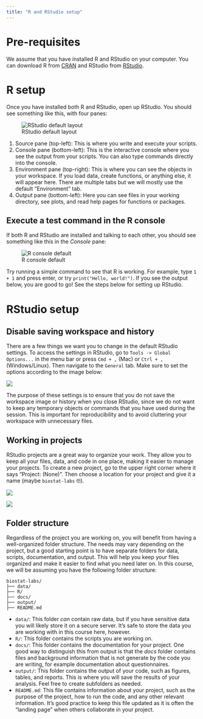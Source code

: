 ```yaml
---
title: "R and RStudio setup"
---
```


# Pre-requisites

We assume that you have installed R and RStudio on your computer. You can download R from [CRAN](https://cran.r-project.org/) and RStudio from [RStudio](https://www.rstudio.com/products/rstudio/download/).

# R setup

Once you have installed both R and RStudio, open up RStudio. You should see something like this, with four panes:

![RStudio default layout](images/rstudio-panes-labeled.jpeg)

1. Source pane (top-left): This is where you write and execute your scripts.  
2. Console pane (bottom-left): This is the interactive console where you see the output from your scripts. You can also type commands directly into the console.  
3. Environment pane (top-right): This is where you can see the objects in your workspace. If you load data, create functions, or anything else, it will appear here. There are multiple tabs but we will mostly use the default "Environment" tab.  
4. Output pane (bottom-left): Here you can see files in your working directory, see plots, and read help pages for functions or packages.  

## Execute a test command in the R console

If both R and RStudio are installed and talking to each other, you should see something like this in the *Console* pane:

![R console default](images/rstudio-console-default.jpeg)

Try running a simple command to see that R is working. For example, type `1 + 1` and press enter, or try `print("Hello, world!")`. If you see the output below, you are good to go! See the steps below for setting up RStudio.

# RStudio setup

## Disable saving workspace and history

There are a few things we want you to change in the default RStudio settings. To access the settings in RStudio, go to `Tools -> Global Options...` in the menu bar or press `Cmd + ,` (Mac) or `Ctrl + , ` (Windows/Linux). Then navigate to the `General` tab. Make sure to set the options according to the image below:

![](images/rstudio-settings-general.png)

The purpose of these settings is to ensure that you do not save the workspace image or history when you close RStudio, since we do not want to keep any temporary objects or commands that you have used during the session. This is important for reproducibility and to avoid cluttering your workspace with unnecessary files.

## Working in projects

RStudio projects are a great way to organize your work. They allow you to keep all your files, data, and code in one place, making it easier to manage your projects. To create a new project, go to the upper right corner where it says "Project: (None)". Then choose a location for your project and give it a name (maybe `biostat-labs` 🤓).

![](images/projects-1.png)

![](images/projects-2.png)

## Folder structure

Regardless of the project you are working on, you will benefit from having a well-organized folder structure. The needs may vary depending on the project, but a good starting point is to have separate folders for data, scripts, documentation, and output. This will help you keep your files organized and make it easier to find what you need later on. In this course, we will be assuming you have the following folder structure:

```plaintext
biostat-labs/
├── data/
├── R/
├── docs/
├── output/
├── README.md
```

- `data/`: This folder *can* contain raw data, but if you have sensitive data you will likely store it on a secure server. It's safe to store the data you are working with in this course here, however.
- `R/`: This folder contains the scripts you are working on.
- `docs/`: This folder contains the documentation for your project. One good way to distinguish this from output is that the *docs* folder contains files and background information that is not generate by the code you are writing, for example documentation about questionnaires.
- `output/`: This folder contains the output of your code, such as figures, tables, and reports. This is where you will save the results of your analysis. Feel free to create subfolders as needed.
- `README.md`: This file contains information about your project, such as the purpose of the project, how to run the code, and any other relevant information. It's good practice to keep this file updated as it is often the "landing page" when others collaborate in your project.
